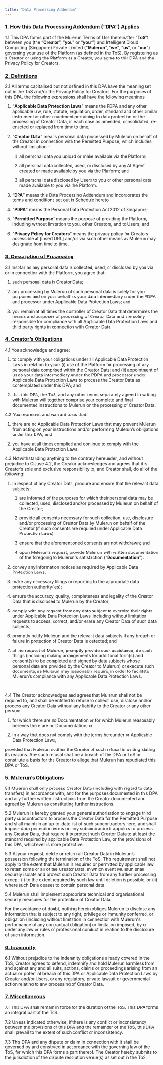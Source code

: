 ```yaml
---
title: "Data Processing Addendum"
---
```


<h3><u>1. How this Data Processing Addendum (“DPA”) Applies</u></h3>

1.1 This DPA forms part of the Mulerun Terms of Use (hereinafter “**ToS**”) between you (the “**Creator**”, “**you**” or “**your**”) and Intelligent Cloud Computing (Singapore) Private Limited ("**Mulerun**", "**we**", "**us**", or "**our**") governing your use of the Platform (as defined in the ToS). By registering as a Creator or using the Platform as a Creator, you agree to this DPA and the Privacy Policy for Creators.

<h3><u>2. Definitions</u></h3>

2.1 All terms capitalised but not defined in this DPA have the meaning set out in the ToS and/or the Privacy Policy for Creators. For the purposes of this DPA, the following expressions shall have the following meanings:

1.  “**Applicable Data Protection Laws**” means the PDPA and any other applicable law, rule, statute, regulation, order, standard and other similar instrument or other enactment pertaining to data protection or the processing of Creator Data, in each case as amended, consolidated, re-enacted or replaced from time to time;
    
2.  “**Creator Data**” means personal data processed by Mulerun on behalf of the Creator in connection with the Permitted Purpose, which includes without limitation –
    
    1.  all personal data you upload or make available via the Platform;
        
    2.  all personal data collected, used, or disclosed by any AI Agent created or made available by you via the Platform; and
        
    3.  all personal data disclosed by Users to you or other personal data made available to you via the Platform. 
        
3.  “**DPA**” means this Data Processing Addendum and incorporates the terms and conditions set out in Schedule hereto; 
    
4.  "**PDPA**" means the Personal Data Protection Act 2012 of Singapore;
    
5.  "**Permitted Purpose**" means the purpose of providing the Platform, including without limitation to you, other Creators, and to Users; and
    
6.  "**Privacy Policy for Creators**" means the privacy policy for Creators accessible at \[insert URL\] and/or via such other means as Mulerun may designate from time to time. 
    

<h3><u>3. Description of Processing</u></h3>

3.1 Insofar as any personal data is collected, used, or disclosed by you via or in connection with the Platform, you agree that:

1.  such personal data is Creator Data;
    
2.  any processing by Mulerun of such personal data is solely for your purposes and on your behalf as your data intermediary under the PDPA and processor under Applicable Data Protection Laws; and
    
3.  you remain at all times the controller of Creator Data that determines the means and purposes of processing of Creator Data and are solely responsible for compliance with all Applicable Data Protection Laws and third party rights in connection with Creator Data. 
    

<h3><u>4. Creator’s Obligations</u></h3>

4.1 You acknowledge and agree:

1.  to comply with your obligations under all Applicable Data Protection Laws in relation to your: (i) use of the Platform for processing of any personal data comprised within the Creator Data; and (ii) appointment of us as your data intermediary under the PDPA and processor under Applicable Data Protection Laws to process the Creator Data as contemplated under this DPA; and
    
2.  that this DPA, the ToS, and any other terms separately agreed in writing with Mulerun will together comprise your complete and final documented instructions to Mulerun on the processing of Creator Data. 
    

4.2 You represent and warrant to us that:

1.  there are no Applicable Data Protection Laws that may prevent Mulerun from acting on your instructions and/or performing Mulerun’s obligations under this DPA; and​
    
2.  you have at all times complied and continue to comply with the Applicable Data Protection Laws.
    

4.3 Notwithstanding anything to the contrary hereunder, and without prejudice to Clause 4.2, the Creator acknowledges and agrees that it is Creator’s sole and exclusive responsibility to, and Creator shall, do all of the following:

1.  in respect of any Creator Data, procure and ensure that the relevant data subjects: 
    
    1.  are informed of the purposes for which their personal data may be collected, used, disclosed and/or processed by Mulerun on behalf of the Creator;
        
    2.  provide all consents necessary for such collection, use, disclosure and/or processing of Creator Data by Mulerun on behalf of the Creator (if such consents are required under Applicable Data Protection Laws);
        
    3.  ensure that the aforementioned consents are not withdrawn; and
        
    4.  upon Mulerun’s request, provide Mulerun with written documentation of the foregoing to Mulerun's satisfaction (“**Documentation**”). 
        
2.  convey any information notices as required by Applicable Data Protection Laws;
    
3.  make any necessary filings or reporting to the appropriate data protection authority(ies);
    
4.  ensure the accuracy, quality, completeness and legality of the Creator Data that is disclosed to Mulerun by the Creator;
    
5.  comply with any request from any data subject to exercise their rights under Applicable Data Protection Laws, including without limitation requests to access, correct, and/or erase any Creator Data of such data subjects;
    
6.  promptly notify Mulerun and the relevant data subjects if any breach or failure in protection of Creator Data is detected; and
    
7.  at the request of Mulerun, promptly provide such assistance, do such things (including making arrangements for additional form(s) and consent(s) to be completed and signed by data subjects whose personal data are provided by the Creator to Mulerun) or execute such documents, as Mulerun may reasonably require, in order to facilitate Mulerun’s compliance with any Applicable Data Protection Laws.
    

​

4.4 The Creator acknowledges and agrees that Mulerun shall not be required to, and shall be entitled to refuse to collect, use, disclose and/or process any Creator Data without any liability to the Creator or any other person:

1.  for which there are no Documentation or for which Mulerun reasonably believes there are no Documentation; or
    
2.  in a way that does not comply with the terms hereunder or Applicable Data Protection Laws,
    

provided that Mulerun notifies the Creator of such refusal in writing stating its reasons. Any such refusal shall be a breach of the DPA or ToS or constitute a basis for the Creator to allege that Mulerun has repudiated this DPA or ToS.

<h3><u>5. Mulerun’s Obligations</u></h3>

5.1 Mulerun shall only process Creator Data (including with regard to data transfers) in accordance with, and for the purposes documented in this DPA and any further written instructions from the Creator documented and agreed by Mulerun as constituting further instructions.

5.2 Mulerun is hereby granted your general authorisation to engage third party subcontractors to process the Creator Data for the Permitted Purpose and shall maintain an up-to-date list of such subcontractors here, and shall impose data protection terms on any subcontractor it appoints to process any Creator Data, that require it to protect such Creator Data to at least the standard required by applicable Data Protection Law, or the provisions of this DPA, whichever is more protective. 

5.3 At your request, delete or return all Creator Data in Mulerun’s possession following the termination of the ToS. This requirement shall not apply to the extent that Mulerun is required or permitted by applicable law to retain some or all of the Creator Data, in which event Mulerun shall securely isolate and protect such Creator Data from any further processing except: (i) to the extent required by such law until deletion is possible; or (ii) where such Data ceases to contain personal data.

5.4 Mulerun shall implement appropriate technical and organisational security measures for the protection of Creator Data. 

For the avoidance of doubt, nothing herein obliges Mulerun to disclose any information that is subject to any right, privilege or immunity conferred, or obligation (including without limitation in connection with Mulerun's performance of any contractual obligation) or limitation imposed, by or under any law or rules of professional conduct in relation to the disclosure of such information.

<h3><u>6. Indemnity</u></h3>

6.1 Without prejudice to the indemnity obligations already covered in the ToS, Creator agrees to defend, indemnify and hold Mulerun harmless from and against any and all suits, actions, claims or proceedings arising from an actual or potential breach of this DPA or Applicable Data Protection Laws by Creator and/or Users, or any regulatory, private lawsuit or governmental action relating to any processing of Creator Data.

<h3><u>7. Miscellaneous</u></h3>

7.1 This DPA shall remain in force for the duration of the ToS. This DPA forms an integral part of the ToS.

7.2 Unless indicated otherwise, if there is any conflict or inconsistency between the provisions of this DPA and the remainder of the ToS, this DPA shall prevail to the extent of such conflict or inconsistency.

7.3 This DPA and any dispute or claim in connection with it shall be governed by and construed in accordance with the governing law of the ToS, for which this DPA forms a part thereof. The Creator hereby submits to the jurisdiction of the dispute resolution venue(s) as set out in the ToS.